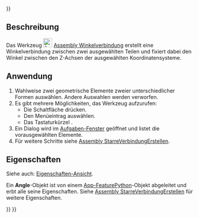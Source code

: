 <languages/>
{{UnfinishedDocu{{#translation:}}}}

{{Docnav
|[[Assembly_CreateJointPerpendicular/de|LotrechtVerbindungErstellen]]
|[[Assembly_CreateJointRackPinion/de|ZahnstangeRitzelVerbindungErstellen]]
|[[Assembly_Workbench/de|Assembly]]
|IconL=Assembly_CreateJointPerpendicular.svg
|IconR=Assembly_CreateJointRackPinion.svg
|IconC=Workbench_Assembly.svg
}}

{{GuiCommand/de
|Name=Assembly CreateJointAngle
|Name/de=Assembly WinkelVerbindungErstellen
|MenuLocation=Assembly → Winkelverbindung
|Workbenches=[[Assembly_Workbench/de|Assembly]]
|Shortcut={{KEY|X}}
|Version=1.0
|SeeAlso=
}}

<span id="Description"></span>
==Beschreibung==

Das Werkzeug [[Image:Assembly_CreateJointAngle.svg|24px]] [[Assembly_CreateJointAngle/de|Assembly Winkelverbindung]] erstellt eine Winkelverbindung zwischen zwei ausgewählten Teilen und fixiert dabei den Winkel zwischen den Z-Achsen der ausgewählten Koordinatensysteme.

<span id="Usage"></span>
==Anwendung==

# Wahlweise zwei geometrische Elemente zweier unterschiedlicher Formen auswählen. Andere Auswahlen werden verworfen.
# Es gibt mehrere Möglichkeiten, das Werkzeug aufzurufen:
#* Die Schaltfläche {{Button|[[Image:Assembly_CreateJointAngle.svg|16px]] [[Assembly_CreateJointAngle/de|Angle Joint]]}} drücken.
#* Den Menüeintrag {{MenuCommand|Assembly → [[Image:Assembly_CreateJointAngle.svg|16px]] Angle Joint}} auswählen.
#* Das Tastaturkürzel {{KEY|X}}.
# Ein Dialog wird im [[Task_panel/de|Aufgaben-Fenster]] geöffnet und listet die vorausgewählten Elemente.
# Für weitere Schritte siehe [[Assembly_CreateJointFixed/de#Anwendung|Assembly StarreVerbindungErstellen]].

<span id="Properties"></span>
==Eigenschaften==

Siehe auch: [[Property_View/de|Eigenschaften-Ansicht]].

Ein '''Angle'''-Objekt ist von einem [[App_FeaturePython/de|App-FeaturePython]]-Objekt abgeleitet und erbt alle seine Eigenschaften. Siehe [[Assembly_CreateJointFixed/de#Eigenschaften|Assembly StarreVerbindungErstellen]] für weitere Eigenschaften.


{{Docnav
|[[Assembly_CreateJointPerpendicular/de|LotrechtVerbindungErstellen]]
|[[Assembly_CreateJointRackPinion/de|ZahnstangeRitzelVerbindungErstellen]]
|[[Assembly_Workbench/de|Assembly]]
|IconL=Assembly_CreateJointPerpendicular.svg
|IconR=Assembly_CreateJointRackPinion.svg
|IconC=Workbench_Assembly.svg
}}

{{Assembly_Tools_navi{{#translation:}}}}
{{Userdocnavi{{#translation:}}}}